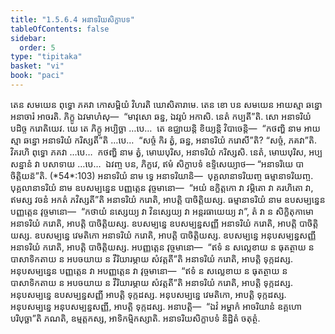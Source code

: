 ```yaml
---
title: "1.5.6.4 អនាទរិយសិក្ខាបទ"
tableOfContents: false
sidebar:
  order: 5
type: "tipitaka"
basket: "vi"
book: "paci"
---
```



<DynamicBreadcrumb />

<Division number="340" book="paci">

<Paragraph number="1046" book="paci">
តេន សមយេន ពុទ្ធោ ភគវា កោសម្ពិយំ វិហរតិ ឃោសិតារាមេ. តេន ខោ បន សមយេន អាយស្មា ឆន្នោ អនាចារំ អាចរតិ. ភិក្ខូ ឯវមាហំសុ—  “មាវុសោ ឆន្ន, ឯវរូបំ អកាសិ. នេតំ កប្បតី”តិ. សោ អនាទរិយំ បដិច្ច ករោតិយេវ.
</Paragraph>

<Paragraph number="1047" book="paci">
យេ តេ ភិក្ខូ អប្បិច្ឆា …បេ…  តេ ឧជ្ឈាយន្តិ ខិយ្យន្តិ វិបាចេន្តិ—  “កថញ្ហិ នាម អាយស្មា ឆន្នោ អនាទរិយំ ករិស្សតី”តិ …បេ…  “សច្ចំ កិរ ត្វំ, ឆន្ន, អនាទរិយំ ករោសី”តិ? “សច្ចំ, ភគវា”តិ. វិគរហិ ពុទ្ធោ ភគវា …បេ…  កថញ្ហិ នាម ត្វំ, មោឃបុរិស, អនាទរិយំ ករិស្សសិ. នេតំ, មោឃបុរិស, អប្បសន្នានំ វា បសាទាយ …បេ…  ឯវញ្ច បន, ភិក្ខវេ, ឥមំ សិក្ខាបទំ ឧទ្ទិសេយ្យាថ—
</Paragraph>

</Division>
<Division number="341" book="paci">

<Paragraph number="1048" book="paci">
<Emphasis>“អនាទរិយេ បាចិត្តិយន៑”</Emphasis>តិ. (*54*:<Emphasis>103</Emphasis>)
</Paragraph>

</Division>
<Division number="342" book="paci">

<Paragraph number="1049" book="paci">
<Emphasis>អនាទរិយំ</Emphasis> នាម ទ្វេ អនាទរិយានិ—  បុគ្គលានាទរិយញ្ច ធម្មានាទរិយញ្ច.
</Paragraph>

<Paragraph number="1050" book="paci">
<Emphasis>បុគ្គលានាទរិយំ</Emphasis> នាម ឧបសម្បន្នេន បញ្ញត្តេន វុច្ចមានោ—  “អយំ ឧក្ខិត្តកោ វា វម្ភិតោ វា គរហិតោ វា, ឥមស្ស វចនំ អកតំ ភវិស្សតី”តិ អនាទរិយំ ករោតិ, អាបត្តិ បាចិត្តិយស្ស.
</Paragraph>

<Paragraph number="1051" book="paci">
<Emphasis>ធម្មានាទរិយំ</Emphasis> នាម ឧបសម្បន្នេន បញ្ញត្តេន វុច្ចមានោ—  “កថាយំ នស្សេយ្យ វា វិនស្សេយ្យ វា អន្តរធាយេយ្យ វា”, តំ វា ន សិក្ខិតុកាមោ អនាទរិយំ ករោតិ, អាបត្តិ បាចិត្តិយស្ស.
</Paragraph>

</Division>
<Division number="343" book="paci">

<Paragraph number="1052" book="paci">
ឧបសម្បន្នេ ឧបសម្បន្នសញ្ញី អនាទរិយំ ករោតិ, អាបត្តិ បាចិត្តិយស្ស. ឧបសម្បន្នេ វេមតិកោ អនាទរិយំ ករោតិ, អាបត្តិ បាចិត្តិយស្ស. ឧបសម្បន្នេ អនុបសម្បន្នសញ្ញី អនាទរិយំ ករោតិ, អាបត្តិ បាចិត្តិយស្ស.
</Paragraph>

<Paragraph number="1053" book="paci">
អបញ្ញត្តេន វុច្ចមានោ—  “ឥទំ ន សល្លេខាយ ន ធុតត្ថាយ ន បាសាទិកតាយ ន អបចយាយ ន វីរិយារម្ភាយ សំវត្តតី”តិ អនាទរិយំ ករោតិ, អាបត្តិ ទុក្កដស្ស. អនុបសម្បន្នេន បញ្ញត្តេន វា អបញ្ញត្តេន វា វុច្ចមានោ—  “ឥទំ ន សល្លេខាយ ន ធុតត្ថាយ ន បាសាទិកតាយ ន អបចយាយ ន វីរិយារម្ភាយ សំវត្តតី”តិ អនាទរិយំ ករោតិ, អាបត្តិ ទុក្កដស្ស.
</Paragraph>

<Paragraph number="1054" book="paci">
អនុបសម្បន្នេ ឧបសម្បន្នសញ្ញី អាបត្តិ ទុក្កដស្ស. អនុបសម្បន្នេ វេមតិកោ, អាបត្តិ ទុក្កដស្ស. អនុបសម្បន្នេ អនុបសម្បន្នសញ្ញី, អាបត្តិ ទុក្កដស្ស.
</Paragraph>

</Division>
<Division number="344" book="paci">

<Paragraph number="1055" book="paci">
អនាបត្តិ—  “ឯវំ អម្ហាកំ អាចរិយានំ ឧគ្គហោ បរិបុច្ឆា”តិ ភណតិ, ឧម្មត្តកស្ស, អាទិកម្មិកស្សាតិ.

</Paragraph>
</Division>

<Paragraph number="1056" type="center" book="paci">
អនាទរិយសិក្ខាបទំ និដ្ឋិតំ ចតុត្ថំ.
</Paragraph>